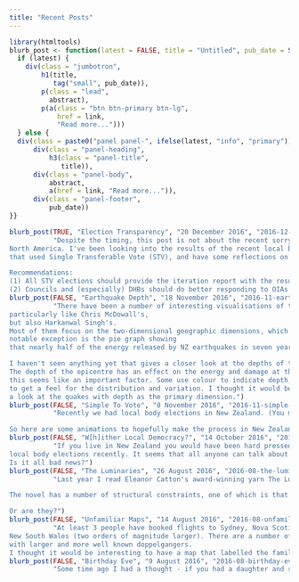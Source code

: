 ```yaml
---
title: "Recent Posts"
---
```


```r
library(htmltools)
blurb_post <- function(latest = FALSE, title = "Untitled", pub_date = Sys.Date(), link = "#", abstract= "Loren ipsum...") {
  if (latest) {
    div(class = "jumbotron",
        h1(title,
           tag("small", pub_date)),
        p(class = "lead",
          abstract),
        p(a(class = "btn btn-primary btn-lg",
            href = link,
            "Read more...")))
  } else {
  div(class = paste0("panel panel-", ifelse(latest, "info", "primary")),
      div(class = "panel-heading",
          h3(class = "panel-title",
             title)),
      div(class = "panel-body",
          abstract,
          a(href = link, "Read more...")),
      div(class = "panel-footer",
          pub_date))
}}
```

```r
blurb_post(TRUE, "Election Transparency", "20 December 2016", "2016-12-election-transparency.html",
           "Despite the timing, this post is not about the recent sorry excuse for democracy in
North America. I've been looking into the results of the recent local body elections in New Zealand
that used Single Transferable Vote (STV), and have some reflections on the transparency of results.

Recommendations:
(1) All STV elections should provide the iteration report with the results.
(2) Councils and (especially) DHBs should do better responding to OIAs (including, but not limited to, avoiding breaking the law).")
blurb_post(FALSE, "Earthquake Depth", "18 November 2016", "2016-11-earthquake-depth.html",
           "There have been a number of interesting visualisations of this weeks earthquakes: I
particularly like Chris McDowall's,
but also Harkanwal Singh's.
Most of them focus on the two-dimensional geographic dimensions, which is important. A
notable exception is the pie graph showing
that nearly half of the energy released by NZ earthquakes in seven years came on Monday.

I haven't seen anything yet that gives a closer look at the depths of these earthquakes.
The depth of the epicentre has an effect on the energy and damage at the surface, so
this seems like an important factor. Some use colour to indicate depth, but it's hard
to get a feel for the distribution and variation. I thought it would be interesting to take
a look at the quakes with depth as the primary dimension.")
blurb_post(FALSE, "Simple To Vote", "8 November 2016", "2016-11-simple-to-vote.html",
           "Recently we had local body elections in New Zealand. (You may have heard.) Single Transferable Vote (STV) was used for 7 of the 67 territorial authorities (city and district councils), for 1 of the 11 regional councils, and for 19 of the 20 district health boards. STV is Simple To Vote, but it can also be Strenuous To Vet - understanding how the votes are counted and the results are calculated is much less intuitive than First Past the Post (FPP).

So here are some animations to hopefully make the process in New Zealand a little easier to understand.")
blurb_post(FALSE, "W[h]ither Local Democracy?", "14 October 2016", "2016-10-whither-local-democracy.html",
           "If you live in New Zealand you would have been hard pressed not to notice that we had
local body elections recently. It seems that all anyone can talk about is the turnout.
Is it all bad news?")
blurb_post(FALSE, "The Luminaries", "26 August 2016", "2016-08-the-luminaries.html",
           "Last year I read Eleanor Catton's award-winning yarn The Luminaries. I started a little project around it, which is temporarily stalled (watch this space), but recently a colleague remarked about the chapter lengths and I was reminded I had this data.

The novel has a number of structural constraints, one of which is that each of the 12 parts is half the length of the previous one.

Or are they?")
blurb_post(FALSE, "Unfamiliar Maps", "14 August 2016", "2016-08-unfamiliar-maps.html",
           "At least 3 people have booked flights to Sydney, Nova Scotia (population 30,000) intending to holiday in
New South Wales (two orders of magnitude larger). There are a number of cases like this of towns and cities
with larger and more well known doppelgangers. 
I thought it would be interesting to have a map that labelled the familiar names in the unfamiliar locations.")
blurb_post(FALSE, "Birthday Eve", "9 August 2016", "2016-08-birthday-eve.html",
           "Some time ago I had a thought - if you had a daughter and she was born on Christmas Eve or New Year's Eve, would you be tempted to name her Eve?")
```
